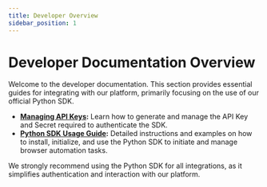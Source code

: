 ```yaml
---
title: Developer Overview
sidebar_position: 1
---
```


# Developer Documentation Overview

Welcome to the developer documentation. This section provides essential guides for integrating with our platform, primarily focusing on the use of our official Python SDK.

*   **[Managing API Keys](./managing-api-keys.md):** Learn how to generate and manage the API Key and Secret required to authenticate the SDK.
*   **[Python SDK Usage Guide](./python-sdk-usage.md):** Detailed instructions and examples on how to install, initialize, and use the Python SDK to initiate and manage browser automation tasks.

We strongly recommend using the Python SDK for all integrations, as it simplifies authentication and interaction with our platform.
